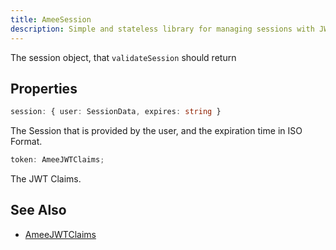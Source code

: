 ```yaml
---
title: AmeeSession
description: Simple and stateless library for managing sessions with JWT.
---
```


The session object, that `validateSession` should return

## Properties

```ts
session: { user: SessionData, expires: string }
```

The Session that is provided by the user, and the expiration time in ISO Format.

```ts
token: AmeeJWTClaims;
```

The JWT Claims.


## See Also

- [AmeeJWTClaims](/reference/types/ameejwtclaims)
